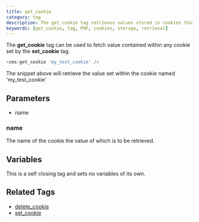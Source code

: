 ```yaml
---
title: get_cookie
category: tag
description: The get_cookie tag retrieves values stored in cookies that were previously set using the set_cookie tag.
keywords: [get_cookie, tag, PHP, cookies, storage, retrieval]
---
```


The **get_cookie** tag can be used to fetch value contained within any cookie set by the **set_cookie** tag.

```php
<cms:get_cookie 'my_test_cookie' />
```

The snippet above will retrieve the value set within the cookie named 'my_test_cookie'

## Parameters

*   name

### name

The name of the cookie the value of which is to be retrieved.

## Variables

This is a self closing tag and sets no variables of its own.

## Related Tags

*   [delete_cookie](../delete_cookie.html)
*   [set_cookie](../set_cookie.html)